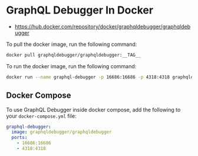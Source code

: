# GraphQL Debugger In Docker

- https://hub.docker.com/repository/docker/graphqldebugger/graphqldebugger

To pull the docker image, run the following command:

```bash
docker pull graphqldebugger/graphqldebugger:__TAG__
```

To run the docker image, run the following command:

```bash
docker run --name graphql-debugger -p 16686:16686 -p 4318:4318 graphqldebugger/graphqldebugger:__TAG__
```

## Docker Compose

To use GraphQL Debugger inside docker compose, add the following to your `docker-compose.yml` file:

```yaml
graphql-debugger:
  image: graphqldebugger/graphqldebugger
  ports:
    - 16686:16686
    - 4318:4318
```
